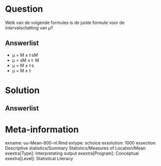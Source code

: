 Question
========
  
Welk van de volgende formules is de juiste formule voor de intervalschatting van $\mu$? 
  
Answerlist
----------
* µ = M $\pm$ t·sM
* µ = sM $\pm$ t· M
* µ = M $\pm$ t·s
* µ = M $\pm$ t


Solution
========
  


Answerlist
----------



Meta-information
================
exname: uu-Mean-800-nl.Rmd
extype: schoice
exsolution: 1000
exsection: Descriptive statistics/Summary Statistics/Measures of Location/Mean
exextra[Type]: Interpretating output
exextra[Program]: Conceptual
exextra[Level]: Statistical Literacy
